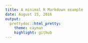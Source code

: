 ```yaml
---
title: A minimal R Markdown example
date: August 15, 2016
output: 
  prettydoc::html_pretty:
    theme: cayman
    highlight: github
---
```

